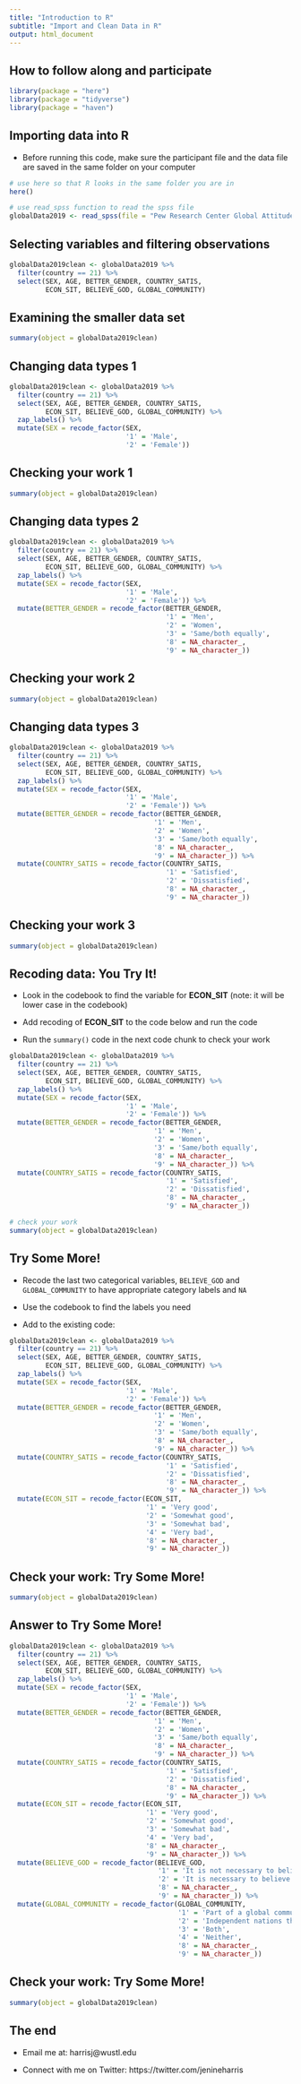 ```yaml
---
title: "Introduction to R"
subtitle: "Import and Clean Data in R"
output: html_document
---
```


## How to follow along and participate

```r
library(package = "here")
library(package = "tidyverse")
library(package = "haven")
```

## Importing data into R

* Before running this code, make sure the participant file and the data file are saved in the same folder on your computer

```r
# use here so that R looks in the same folder you are in
here()

# use read_spss function to read the spss file 
globalData2019 <- read_spss(file = "Pew Research Center Global Attitudes Spring 2019 Dataset WEB.sav")
```


## Selecting variables and filtering observations

```r
globalData2019clean <- globalData2019 %>%
  filter(country == 21) %>% 
  select(SEX, AGE, BETTER_GENDER, COUNTRY_SATIS, 
         ECON_SIT, BELIEVE_GOD, GLOBAL_COMMUNITY) 

```

## Examining the smaller data set

```r
summary(object = globalData2019clean)
```

## Changing data types 1

```r
globalData2019clean <- globalData2019 %>%
  filter(country == 21) %>% 
  select(SEX, AGE, BETTER_GENDER, COUNTRY_SATIS, 
         ECON_SIT, BELIEVE_GOD, GLOBAL_COMMUNITY) %>% 
  zap_labels() %>% 
  mutate(SEX = recode_factor(SEX,
                             '1' = 'Male',
                             '2' = 'Female'))
```


## Checking your work 1

```r
summary(object = globalData2019clean)
```

## Changing data types 2

```r
globalData2019clean <- globalData2019 %>%
  filter(country == 21) %>% 
  select(SEX, AGE, BETTER_GENDER, COUNTRY_SATIS, 
         ECON_SIT, BELIEVE_GOD, GLOBAL_COMMUNITY) %>% 
  zap_labels() %>% 
  mutate(SEX = recode_factor(SEX,
                             '1' = 'Male',
                             '2' = 'Female')) %>% 
  mutate(BETTER_GENDER = recode_factor(BETTER_GENDER,
                                       '1' = 'Men',
                                       '2' = 'Women',
                                       '3' = 'Same/both equally',
                                       '8' = NA_character_,
                                       '9' = NA_character_))
```


## Checking your work 2

```r
summary(object = globalData2019clean)
```

## Changing data types 3

```r
globalData2019clean <- globalData2019 %>%
  filter(country == 21) %>% 
  select(SEX, AGE, BETTER_GENDER, COUNTRY_SATIS, 
         ECON_SIT, BELIEVE_GOD, GLOBAL_COMMUNITY) %>% 
  zap_labels() %>% 
  mutate(SEX = recode_factor(SEX,
                             '1' = 'Male',
                             '2' = 'Female')) %>% 
  mutate(BETTER_GENDER = recode_factor(BETTER_GENDER,
                                    '1' = 'Men',
                                    '2' = 'Women',
                                    '3' = 'Same/both equally',
                                    '8' = NA_character_,
                                    '9' = NA_character_)) %>% 
  mutate(COUNTRY_SATIS = recode_factor(COUNTRY_SATIS,
                                       '1' = 'Satisfied',
                                       '2' = 'Dissatisfied',
                                       '8' = NA_character_,
                                       '9' = NA_character_))
```



## Checking your work 3

```r
summary(object = globalData2019clean)
```



## Recoding data: You Try It!

* Look in the codebook to find the variable for **ECON_SIT** (note: it will be lower case in the codebook)

* Add recoding of **ECON_SIT** to the code below and run the code 

* Run the `summary()` code in the next code chunk to check your work

```r
globalData2019clean <- globalData2019 %>%
  filter(country == 21) %>% 
  select(SEX, AGE, BETTER_GENDER, COUNTRY_SATIS, 
         ECON_SIT, BELIEVE_GOD, GLOBAL_COMMUNITY) %>% 
  zap_labels() %>% 
  mutate(SEX = recode_factor(SEX,
                             '1' = 'Male',
                             '2' = 'Female')) %>% 
  mutate(BETTER_GENDER = recode_factor(BETTER_GENDER,
                                    '1' = 'Men',
                                    '2' = 'Women',
                                    '3' = 'Same/both equally',
                                    '8' = NA_character_,
                                    '9' = NA_character_)) %>% 
  mutate(COUNTRY_SATIS = recode_factor(COUNTRY_SATIS,
                                       '1' = 'Satisfied',
                                       '2' = 'Dissatisfied',
                                       '8' = NA_character_,
                                       '9' = NA_character_)) 
```

```r
# check your work
summary(object = globalData2019clean)
```

## Try Some More! 

* Recode the last two categorical variables, `BELIEVE_GOD` and `GLOBAL_COMMUNITY` to have appropriate category labels and `NA` 

* Use the codebook to find the labels you need 

* Add to the existing code: 

```r
globalData2019clean <- globalData2019 %>%
  filter(country == 21) %>% 
  select(SEX, AGE, BETTER_GENDER, COUNTRY_SATIS, 
         ECON_SIT, BELIEVE_GOD, GLOBAL_COMMUNITY) %>% 
  zap_labels() %>% 
  mutate(SEX = recode_factor(SEX,
                             '1' = 'Male',
                             '2' = 'Female')) %>% 
  mutate(BETTER_GENDER = recode_factor(BETTER_GENDER,
                                    '1' = 'Men',
                                    '2' = 'Women',
                                    '3' = 'Same/both equally',
                                    '8' = NA_character_,
                                    '9' = NA_character_)) %>% 
  mutate(COUNTRY_SATIS = recode_factor(COUNTRY_SATIS,
                                       '1' = 'Satisfied',
                                       '2' = 'Dissatisfied',
                                       '8' = NA_character_,
                                       '9' = NA_character_)) %>% 
  mutate(ECON_SIT = recode_factor(ECON_SIT,
                                  '1' = 'Very good',
                                  '2' = 'Somewhat good',
                                  '3' = 'Somewhat bad',
                                  '4' = 'Very bad',
                                  '8' = NA_character_,
                                  '9' = NA_character_))
```


## Check your work: Try Some More!


```r
summary(object = globalData2019clean)
```

## Answer to Try Some More!

```r
globalData2019clean <- globalData2019 %>%
  filter(country == 21) %>% 
  select(SEX, AGE, BETTER_GENDER, COUNTRY_SATIS, 
         ECON_SIT, BELIEVE_GOD, GLOBAL_COMMUNITY) %>% 
  zap_labels() %>% 
  mutate(SEX = recode_factor(SEX,
                             '1' = 'Male',
                             '2' = 'Female')) %>% 
  mutate(BETTER_GENDER = recode_factor(BETTER_GENDER,
                                    '1' = 'Men',
                                    '2' = 'Women',
                                    '3' = 'Same/both equally',
                                    '8' = NA_character_,
                                    '9' = NA_character_)) %>% 
  mutate(COUNTRY_SATIS = recode_factor(COUNTRY_SATIS,
                                       '1' = 'Satisfied',
                                       '2' = 'Dissatisfied',
                                       '8' = NA_character_,
                                       '9' = NA_character_)) %>% 
  mutate(ECON_SIT = recode_factor(ECON_SIT,
                                  '1' = 'Very good',
                                  '2' = 'Somewhat good',
                                  '3' = 'Somewhat bad',
                                  '4' = 'Very bad',
                                  '8' = NA_character_,
                                  '9' = NA_character_)) %>% 
  mutate(BELIEVE_GOD = recode_factor(BELIEVE_GOD,
                                     '1' = 'It is not necessary to believe in God in order to be moral and have good values',
                                     '2' = 'It is necessary to believe in God in order to be moral and have good values',
                                     '8' = NA_character_,
                                     '9' = NA_character_)) %>% 
  mutate(GLOBAL_COMMUNITY = recode_factor(GLOBAL_COMMUNITY,
                                          '1' = 'Part of a global community that works together to solve problems',
                                          '2' = 'Independent nations that compete with other countries and pursue their own interests',
                                          '3' = 'Both',
                                          '4' = 'Neither',
                                          '8' = NA_character_,
                                          '9' = NA_character_))
```

## Check your work: Try Some More!

```r
summary(object = globalData2019clean)
```


## The end

* Email me at: harrisj@wustl.edu

* Connect with me on Twitter: https://twitter.com/jenineharris
